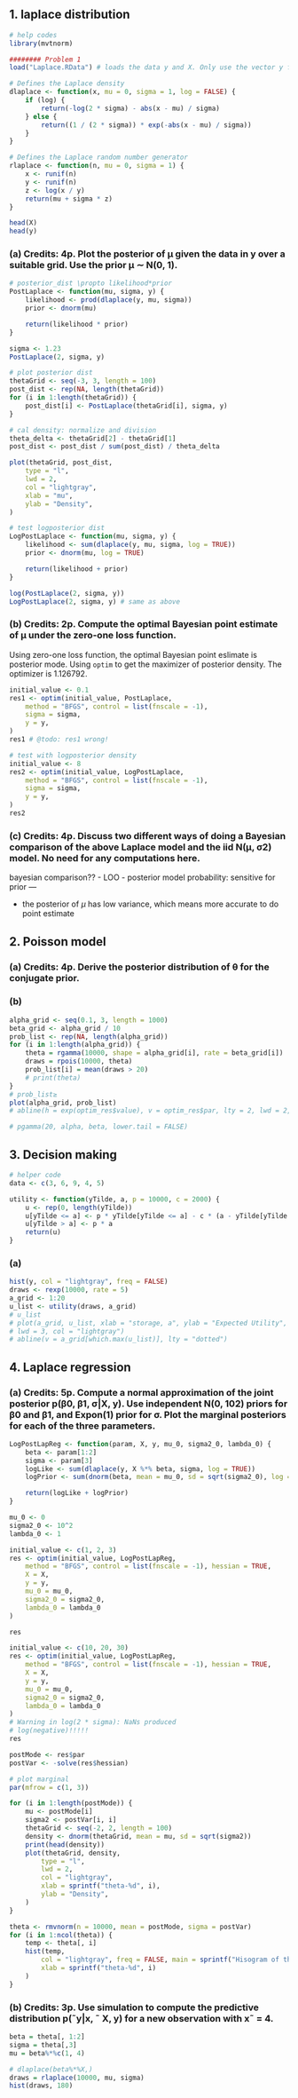 ## 1. laplace distribution
```r
# help codes
library(mvtnorm)

######## Problem 1
load("Laplace.RData") # loads the data y and X. Only use the vector y for this problem.

# Defines the Laplace density
dlaplace <- function(x, mu = 0, sigma = 1, log = FALSE) {
    if (log) {
        return(-log(2 * sigma) - abs(x - mu) / sigma)
    } else {
        return((1 / (2 * sigma)) * exp(-abs(x - mu) / sigma))
    }
}

# Defines the Laplace random number generator
rlaplace <- function(n, mu = 0, sigma = 1) {
    x <- runif(n)
    y <- runif(n)
    z <- log(x / y)
    return(mu + sigma * z)
}
```

```r
head(X)
head(y)
```

### (a) Credits: 4p. Plot the posterior of µ given the data in y over a suitable grid. Use the prior µ ∼ N(0, 1).
```r
# posterior_dist \propto likelihood*prior
PostLaplace <- function(mu, sigma, y) {
    likelihood <- prod(dlaplace(y, mu, sigma))
    prior <- dnorm(mu)

    return(likelihood * prior)
}

sigma <- 1.23
PostLaplace(2, sigma, y)

# plot posterior dist
thetaGrid <- seq(-3, 3, length = 100)
post_dist <- rep(NA, length(thetaGrid))
for (i in 1:length(thetaGrid)) {
    post_dist[i] <- PostLaplace(thetaGrid[i], sigma, y)
}

# cal density: normalize and division
theta_delta <- thetaGrid[2] - thetaGrid[1]
post_dist <- post_dist / sum(post_dist) / theta_delta

plot(thetaGrid, post_dist,
    type = "l",
    lwd = 2,
    col = "lightgray",
    xlab = "mu",
    ylab = "Density",
)
```

```r
# test logposterior dist
LogPostLaplace <- function(mu, sigma, y) {
    likelihood <- sum(dlaplace(y, mu, sigma, log = TRUE))
    prior <- dnorm(mu, log = TRUE)

    return(likelihood + prior)
}

log(PostLaplace(2, sigma, y))
LogPostLaplace(2, sigma, y) # same as above
```

### (b) Credits: 2p. Compute the optimal Bayesian point estimate of µ under the zero-one loss function.
Using zero-one loss function, the optimal Bayesian point eslimate is posterior mode. Using `optim` to get the maximizer of posterior density. The optimizer is 1.126792.
```r
initial_value <- 0.1
res1 <- optim(initial_value, PostLaplace,
    method = "BFGS", control = list(fnscale = -1),
    sigma = sigma,
    y = y,
)
res1 # @todo: res1 wrong!

# test with logposterior density
initial_value <- 8
res2 <- optim(initial_value, LogPostLaplace,
    method = "BFGS", control = list(fnscale = -1),
    sigma = sigma,
    y = y,
)
res2
```

### (c) Credits: 4p. Discuss two different ways of doing a Bayesian comparison of the above Laplace model and the iid N(µ, σ2) model. No need for any computations here.
bayesian comparison??
- LOO
- posterior model probability: sensitive for prior
---

- the posterior of $\mu$ has low variance, which means more accurate to do point estimate

## 2. Poisson model
### (a) Credits: 4p. Derive the posterior distribution of θ for the conjugate prior.

### (b)
```r
alpha_grid <- seq(0.1, 3, length = 1000)
beta_grid <- alpha_grid / 10
prob_list <- rep(NA, length(alpha_grid))
for (i in 1:length(alpha_grid)) {
    theta = rgamma(10000, shape = alpha_grid[i], rate = beta_grid[i])    
    draws = rpois(10000, theta)
    prob_list[i] = mean(draws > 20)
    # print(theta)
}
# prob_list≥
plot(alpha_grid, prob_list)
# abline(h = exp(optim_res$value), v = optim_res$par, lty = 2, lwd = 2, col = 2)

# pgamma(20, alpha, beta, lower.tail = FALSE)
```

## 3. Decision making
```r
# helper code
data <- c(3, 6, 9, 4, 5)

utility <- function(yTilde, a, p = 10000, c = 2000) {
    u <- rep(0, length(yTilde))
    u[yTilde <= a] <- p * yTilde[yTilde <= a] - c * (a - yTilde[yTilde <= a])
    u[yTilde > a] <- p * a
    return(u)
}
```

### (a)
```r
hist(y, col = "lightgray", freq = FALSE)
draws <- rexp(10000, rate = 5)
a_grid <- 1:20
u_list <- utility(draws, a_grid)
# u_list
# plot(a_grid, u_list, xlab = "storage, a", ylab = "Expected Utility", type = "l",
# lwd = 3, col = "lightgray")
# abline(v = a_grid[which.max(u_list)], lty = "dotted")
```

## 4. Laplace regression
### (a) Credits: 5p. Compute a normal approximation of the joint posterior p(β0, β1, σ|X, y). Use independent N(0, 102) priors for β0 and β1, and Expon(1) prior for σ. Plot the marginal posteriors for each of the three parameters.
```r
LogPostLapReg <- function(param, X, y, mu_0, sigma2_0, lambda_0) {
    beta <- param[1:2]
    sigma <- param[3]
    logLike <- sum(dlaplace(y, X %*% beta, sigma, log = TRUE))
    logPrior <- sum(dnorm(beta, mean = mu_0, sd = sqrt(sigma2_0), log = TRUE)) + dexp(sigma, rate = lambda_0, log = TRUE)

    return(logLike + logPrior)
}

mu_0 <- 0
sigma2_0 <- 10^2
lambda_0 <- 1

initial_value <- c(1, 2, 3)
res <- optim(initial_value, LogPostLapReg,
    method = "BFGS", control = list(fnscale = -1), hessian = TRUE,
    X = X,
    y = y,
    mu_0 = mu_0,
    sigma2_0 = sigma2_0,
    lambda_0 = lambda_0
)

res

initial_value <- c(10, 20, 30)
res <- optim(initial_value, LogPostLapReg,
    method = "BFGS", control = list(fnscale = -1), hessian = TRUE,
    X = X,
    y = y,
    mu_0 = mu_0,
    sigma2_0 = sigma2_0,
    lambda_0 = lambda_0
)
# Warning in log(2 * sigma): NaNs produced
# log(negative)!!!!!
res
```

```r
postMode <- res$par
postVar <- -solve(res$hessian)

# plot marginal
par(mfrow = c(1, 3))

for (i in 1:length(postMode)) {
    mu <- postMode[i]
    sigma2 <- postVar[i, i]
    thetaGrid <- seq(-2, 2, length = 100)
    density <- dnorm(thetaGrid, mean = mu, sd = sqrt(sigma2))
    print(head(density))
    plot(thetaGrid, density,
        type = "l",
        lwd = 2,
        col = "lightgray",
        xlab = sprintf("theta-%d", i),
        ylab = "Density",
    )
}

theta <- rmvnorm(n = 10000, mean = postMode, sigma = postVar)
for (i in 1:ncol(theta)) {
    temp <- theta[, i]
    hist(temp,
        col = "lightgray", freq = FALSE, main = sprintf("Hisogram of theta-%d", i),
        xlab = sprintf("theta-%d", i)
    )
}
```

### (b) Credits: 3p. Use simulation to compute the predictive distribution p(˜y|x, ˜ X, y) for a new observation with x˜ = 4.

```r
beta = theta[, 1:2]
sigma = theta[,3]
mu = beta%*%c(1, 4)

# dlaplace(beta%*%X,)
draws = rlaplace(10000, mu, sigma)
hist(draws, 180)
```

